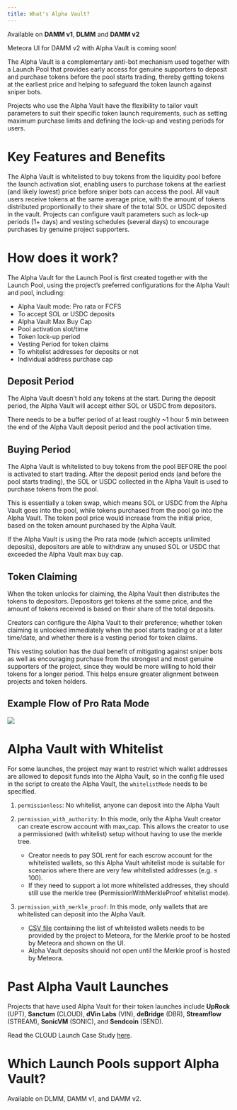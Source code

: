```yaml
---
title: What's Alpha Vault?
---
```


<Info>Available on **DAMM v1**, **DLMM** and **DAMM v2**</Info>

<Note>Meteora UI for DAMM v2 with Alpha Vault is coming soon!</Note>

The Alpha Vault is a complementary anti-bot mechanism used together with a Launch Pool that provides early access for genuine supporters to deposit and purchase tokens before the pool starts trading, thereby getting tokens at the earliest price and helping to safeguard the token launch against sniper bots.

Projects who use the Alpha Vault have the flexibility to tailor vault parameters to suit their specific token launch requirements, such as setting maximum purchase limits and defining the lock-up and vesting periods for users.

# Key Features and Benefits

<CardGroup>
  <Card title="First-to-Purchase Ability" icon="circle-1" iconType="solid">
    The Alpha Vault is whitelisted to buy tokens from the liquidity pool before the launch activation slot, enabling users to purchase tokens at the earliest (and likely lowest) price before sniper bots can access the pool.
  </Card>
  <Card title="Fair Distribution" icon="circle-2" iconType="solid">
    All vault users receive tokens at the same average price, with the amount of tokens distributed proportionally to their share of the total SOL or USDC deposited in the vault.
  </Card>
  <Card title="Configurable Launch Parameters" icon="circle-3" iconType="solid">
    Projects can configure vault parameters such as lock-up periods (1+ days) and vesting schedules (several days) to encourage purchases by genuine project supporters.
  </Card>
</CardGroup>

# How does it work?

The Alpha Vault for the Launch Pool is first created together with the Launch Pool, using the project’s preferred configurations for the Alpha Vault and pool, including:

- Alpha Vault mode: Pro rata or FCFS
- To accept SOL or USDC deposits
- Alpha Vault Max Buy Cap
- Pool activation slot/time
- Token lock-up period
- Vesting Period for token claims
- To whitelist addresses for deposits or not 
- Individual address purchase cap

## Deposit Period

The Alpha Vault doesn’t hold any tokens at the start. During the deposit period, the Alpha Vault will accept either SOL or USDC from depositors. 

There needs to be a buffer period of at least roughly ~1 hour 5 min between the end of the Alpha Vault deposit period and the pool activation time.

## Buying Period

The Alpha Vault is whitelisted to buy tokens from the pool BEFORE the pool is activated to start trading. After the deposit period ends (and before the pool starts trading), the SOL or USDC collected in the Alpha Vault is used to purchase tokens from the pool. 

This is essentially a token swap, which means SOL or USDC from the Alpha Vault goes into the pool, while tokens purchased from the pool go into the Alpha Vault. The token pool price would increase from the initial price, based on the token amount purchased by the Alpha Vault.

If the Alpha Vault is using the Pro rata mode (which accepts unlimited deposits), depositors are able to withdraw any unused SOL or USDC that exceeded the Alpha Vault max buy cap.

## Token Claiming

When the token unlocks for claiming, the Alpha Vault then distributes the tokens to depositors. Depositors get tokens at the same price, and the amount of tokens received is based on their share of the total deposits.

Creators can configure the Alpha Vault to their preference; whether token claiming is unlocked immediately when the pool starts trading or at a later time/date, and whether there is a vesting period for token claims.

This vesting solution has the dual benefit of mitigating against sniper bots as well as encouraging purchase from the strongest and most genuine supporters of the project, since they would be more willing to hold their tokens for a longer period. This helps ensure greater alignment between projects and token holders.

## Example Flow of Pro Rata Mode

<Frame>
  <img src="/images/anti-sniper-suite/alpha-vault-pro-rata.png" />
</Frame>

# Alpha Vault with Whitelist

For some launches, the project may want to restrict which wallet addresses are allowed to deposit funds into the Alpha Vault, so in the config file used in the script to create the Alpha Vault, the `whitelistMode` needs to be specified.

1. `permissionless`: No whitelist, anyone can deposit into the Alpha Vault

2. `permission_with_authority`: In this mode, only the Alpha Vault creator can create escrow account with max_cap. This allows the creator to use a permissioned (with whitelist) setup without having to use the merkle tree. 
    - Creator needs to pay SOL rent for each escrow account for the whitelisted wallets, so this Alpha Vault whitelist mode is suitable for scenarios where there are very few whitelisted addresses (e.g. ≤ 100). 
    - If they need to support a lot more whitelisted addresses, they should still use the merkle tree (PermissionWithMerkleProof whitelist mode).

3. `permission_with_merkle_proof`: In this mode, only wallets that are whitelisted can deposit into the Alpha Vault. 
    - [CSV file](https://github.com/MeteoraAg/meteora-invent/blob/main/studio/data/whitelist_wallet_example.csv) containing the list of whitelisted wallets needs to be provided by the project to Meteora, for the Merkle proof to be hosted by Meteora and shown on the UI. 
    - Alpha Vault deposits should not open until the Merkle proof is hosted by Meteora.

# Past Alpha Vault Launches

Projects that have used Alpha Vault for their token launches include **UpRock** (UPT), **Sanctum** (CLOUD), **dVin Labs** (VIN), **deBridge** (DBR), **Streamflow** (STREAM), **SonicVM** (SONIC), and **Sendcoin** (SEND).

Read the CLOUD Launch Case Study [here](https://meteoraag.medium.com/dlmm-case-study-the-cloud-launch-08eaa5ab3b9c). 

# Which Launch Pools support Alpha Vault?

Available on DLMM, DAMM v1, and DAMM v2.